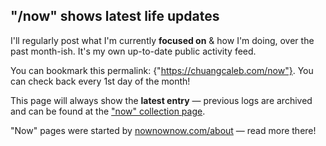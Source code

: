 
## "/now" shows latest life updates

I'll regularly post what I'm currently **focused on** & how I'm doing, over the past month-ish. It's my own up-to-date public activity feed.

You can bookmark this permalink: <AccentA href='https://chuangcaleb.com/now' >{"https://chuangcaleb.com/now"}</AccentA>. You can check back every 1st day of the month!

This page will always show the **latest entry** — previous logs are archived and can be found at the ["now" collection page](/notes/now).

"Now" pages were started by [nownownow.com/about](https://nownownow.com/about) — read more there!
